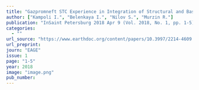 ```yaml
---
title: "Gazpromneft STC Experience in Integration of Structural and Basin Modeling Technologies for Exploration of Petroleum Systems in Regions With Complex Tectonics"
author: ["Kampoli I.", "Belenkaya I.", "Nilov S.", "Murzin R."]
publication: "InSaint Petersburg 2018 Apr 9 (Vol. 2018, No. 1, pp. 1-5). European Association of Geoscientists & Engineers."
categories:
  - ""
url_source: "https://www.earthdoc.org/content/papers/10.3997/2214-4609.201800247"
url_preprint: 
journ: "EAGE"
issue: 1
page: "1-5"
year: 2018
image: "image.png"
pub_number: 
---
```


